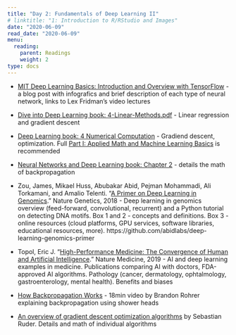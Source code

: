 ```yaml
---
title: "Day 2: Fundamentals of Deep Learning II"
# linktitle: "1: Introduction to R/RStudio and Images"
date: "2020-06-09"
read_date: "2020-06-09"
menu:
  reading:
    parent: Readings
    weight: 2
type: docs
---
```


- [MIT Deep Learning Basics: Introduction and Overview with TensorFlow](https://medium.com/tensorflow/mit-deep-learning-basics-introduction-and-overview-with-tensorflow-355bcd26baf0) - a blog post with infografics and brief description of each type of neural network, links to Lex Fridman's video lectures
- [Dive into Deep Learning book: 4-Linear-Methods.pdf](https://github.com/d2l-ai/berkeley-stat-157/tree/master/slides/1_31) - Linear regression and gradient descent
- [Deep Learning book: 4 Numerical Computation](https://www.deeplearningbook.org/contents/numerical.html) - Gradiend descent, optimization. Full [Part I: Applied Math and Machine Learning Basics](https://www.deeplearningbook.org/) is recommended
- [Neural Networks and Deep Learning book: Chapter 2](http://neuralnetworksanddeeplearning.com/chap2.html) - details the math of backpropagation
- Zou, James, Mikael Huss, Abubakar Abid, Pejman Mohammadi, Ali Torkamani, and Amalio Telenti. “[A Primer on Deep Learning in Genomics](https://doi.org/10.1038/s41588-018-0295-5).” Nature Genetics, 2018 - Deep learning in genomics overview (feed-forward, convolutional, recurrent) and a Python tutorial on detecting DNA motifs. Box 1 and 2 - concepts and definitions. Box 3 - online resources (cloud platforms, GPU services, software libraries, educational resources, more). https://github.com/abidlabs/deep-learning-genomics-primer
- Topol, Eric J. “[High-Performance Medicine: The Convergence of Human and Artificial Intelligence](https://doi.org/10.1038/s41591-018-0300-7).” Nature Medicine, 2019 - AI and deep learning examples in medicine. Publications comparing AI with doctors, FDA-approved AI algorithms. Pathology (cancer, dermatology, ophtalmology, gastroenterology, mental health). Benefits and biases

- [How Backpropagation Works](https://www.youtube.com/watch?v=6BMwisTZFr4) - 18min video by Brandon Rohrer explaining backpropagation using shower heads
- [An overview of gradient descent optimization algorithms](https://ruder.io/optimizing-gradient-descent/) by Sebastian Ruder. Details and math of individual algorithms
